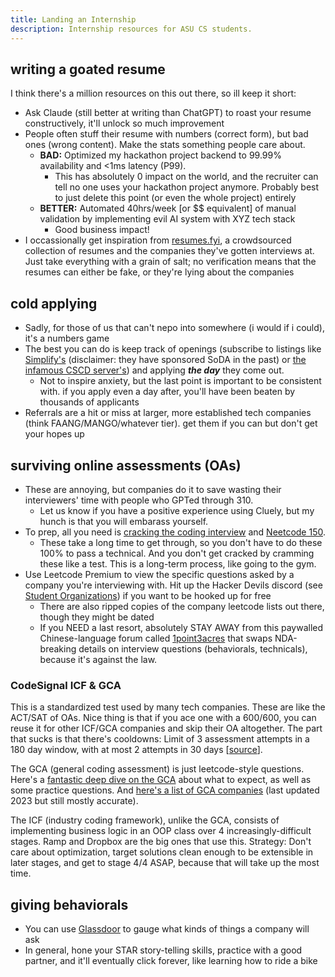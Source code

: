 ```yaml
---
title: Landing an Internship
description: Internship resources for ASU CS students.
---
```


## writing a goated resume

I think there's a million resources on this out there, so ill keep it short:
- Ask Claude (still better at writing than ChatGPT) to roast your resume constructively, it'll unlock so much improvement
- People often stuff their resume with numbers (correct form), but bad ones (wrong content). Make the stats something people care about.
  - **BAD:** Optimized my hackathon project backend to 99.99% availability and <1ms latency (P99). 
    - This has absolutely 0 impact on the world, and the recruiter can tell no one uses your hackathon project anymore. Probably best to just delete this point (or even the whole project) entirely
  - **BETTER:** Automated 40hrs/week [or $$ equivalent] of manual validation by implementing evil AI system with XYZ tech stack
    - Good business impact!
- I occassionally get inspiration from [resumes.fyi](https://resumes.fyi/explore), a crowdsourced collection of resumes and the companies they've gotten interviews at. Just take everything with a grain of salt; no verification means that the resumes can either be fake, or they're lying about the companies

## cold applying

- Sadly, for those of us that can't nepo into somewhere (i would if i could), it's a numbers game
- The best you can do is keep track of openings (subscribe to listings like [Simplify's](https://github.com/SimplifyJobs/Summer2026-Internships) (disclaimer: they have sponsored SoDA in the past) or [the infamous CSCD server's](https://github.com/vanshb03/Summer2026-Internships)) and applying ***the day*** they come out.
  - Not to inspire anxiety, but the last point is important to be consistent with. if you apply even a day after, you'll have been beaten by thousands of applicants
- Referrals are a hit or miss at larger, more established tech companies (think FAANG/MANGO/whatever tier). get them if you can but don't get your hopes up

## surviving online assessments (OAs)

- These are annoying, but companies do it to save wasting their interviewers' time with people who GPTed through 310.
  - Let us know if you have a positive experience using Cluely, but my hunch is that you will embarass yourself.
- To prep, all you need is [cracking the coding interview](https://github.com/md-arfin-cse/Coding-Books/blob/master/Cracking%20the%20Coding%20Interview%206th%20Edition.pdf) and [Neetcode 150](https://leetcode.com/problem-list/rr2ss0g5/). 
  - These take a long time to get through, so you don't have to do these 100% to pass a technical. And you don't get cracked by cramming these like a test. This is a long-term process, like going to the gym.
- Use Leetcode Premium to view the specific questions asked by a company you're interviewing with. Hit up the Hacker Devils discord (see [Student Organizations](/guides/clubs)) if you want to be hooked up for free
  - There are also ripped copies of the company leetcode lists out there, though they might be dated
  - If you NEED a last resort, absolutely STAY AWAY from this paywalled Chinese-language forum called [1point3acres](https://www.1point3acres.com/bbs/) that swaps NDA-breaking details on interview questions (behaviorals, technicals), because it's against the law.

### CodeSignal ICF & GCA

This is a standardized test used by many tech companies. These are like the ACT/SAT of OAs. Nice thing is that if you ace one with a 600/600, you can reuse it for other ICF/GCA companies and skip their OA altogether. The part that sucks is that there's cooldowns: Limit of 3 assessment attempts in a 180 day window, with at most 2 attempts in 30 days [[source](https://support.codesignal.com/hc/en-us/articles/11635510785047-What-is-a-cooldown-period-and-how-does-it-impact-my-ability-to-take-an-assessment)].

The GCA (general coding assessment) is just leetcode-style questions. Here's a [fantastic deep dive on the GCA](https://github.com/Leader-board/OA-and-Interviews/blob/main/Online%20Assessments.md#codesignal) about what to expect, as well as some practice questions. And [here's a list of GCA companies](https://www.reddit.com/r/csMajors/comments/y8d4q5/codesignal_companies_2023_summer/) (last updated 2023 but still mostly accurate). 

The ICF (industry coding framework), unlike the GCA, consists of implementing business logic in an OOP class over 4 increasingly-difficult stages. Ramp and Dropbox are the big ones that use this. Strategy: Don't care about optimization, target solutions clean enough to be extensible in later stages, and get to stage 4/4 ASAP, because that will take up the most time.

## giving behaviorals

- You can use [Glassdoor](https://www.glassdoor.com/) to gauge what kinds of things a company will ask
- In general, hone your STAR story-telling skills, practice with a good partner, and it'll eventually click forever, like learning how to ride a bike

